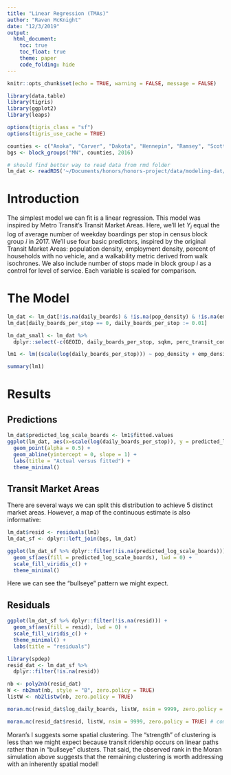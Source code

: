 ```yaml
---
title: "Linear Regression (TMAs)"
author: "Raven McKnight"
date: "12/3/2019"
output: 
  html_document: 
    toc: true
    toc_float: true
    theme: paper
    code_folding: hide
---
```


```r
knitr::opts_chunk$set(echo = TRUE, warning = FALSE, message = FALSE)

library(data.table)
library(tigris)
library(ggplot2)
library(leaps)

options(tigris_class = "sf")
options(tigris_use_cache = TRUE)

counties <- c("Anoka", "Carver", "Dakota", "Hennepin", "Ramsey", "Scott", "Washington")
bgs <- block_groups("MN", counties, 2016)

# should find better way to read data from rmd folder
lm_dat <- readRDS('~/Documents/honors/honors-project/data/modeling-dat/lm_dat_scaled.RDS')
```

# Introduction

The simplest model we can fit is a linear regression. This model was inspired by Metro Transit's Transit Market Areas. Here, we'll let $Y_i$ equal the log of average number of weekday boardings per stop in census block group $i$ in 2017. We'll use four basic predictors, inspired by the original Transit Market Areas: population density, employment density, percent of households with no vehicle, and a walkability metric derived from walk isochrones. We also include number of stops made in block group $i$ as a control for level of service. Each variable is scaled for comparison. 


# The Model

```r
lm_dat <- lm_dat[!is.na(daily_boards) & !is.na(pop_density) & !is.na(emp_density) & !is.na(perc_no_veh) & !is.na(walkability) & !is.na(log_daily_stops)]
lm_dat[daily_boards_per_stop == 0, daily_boards_per_stop := 0.01]

lm_dat_small <- lm_dat %>% 
  dplyr::select(-c(GEOID, daily_boards_per_stop, sqkm, perc_transit_comm, log_daily_boards, log_daily_stops))

lm1 <- lm((scale(log(daily_boards_per_stop))) ~ pop_density + emp_density + perc_no_veh + walkability + scale(log_daily_stops), lm_dat, na.action = na.exclude)

summary(lm1)
```


# Results

## Predictions 

```r
lm_dat$predicted_log_scale_boards <- lm1$fitted.values
ggplot(lm_dat, aes(x=scale(log(daily_boards_per_stop)), y = predicted_log_scale_boards)) +
  geom_point(alpha = 0.5) +
  geom_abline(yintercept = 0, slope = 1) +
  labs(title = "Actual versus fitted") +
  theme_minimal() 
```




## Transit Market Areas
There are several ways we can split this distribution to achieve 5 distinct market areas. However, a map of the continuous estimate is also informative: 

```r
lm_dat$resid <- residuals(lm1)
lm_dat_sf <- dplyr::left_join(bgs, lm_dat)

ggplot(lm_dat_sf %>% dplyr::filter(!is.na(predicted_log_scale_boards))) +
  geom_sf(aes(fill = predicted_log_scale_boards), lwd = 0) +
  scale_fill_viridis_c() +
  theme_minimal()
```

Here we can see the "bullseye" pattern we might expect.

## Residuals

```r
ggplot(lm_dat_sf %>% dplyr::filter(!is.na(resid))) + 
  geom_sf(aes(fill = resid), lwd = 0) +
  scale_fill_viridis_c() + 
  theme_minimal() +
  labs(title = "residuals")
```

```r
library(spdep)
resid_dat <- lm_dat_sf %>%
  dplyr::filter(!is.na(resid))

nb <- poly2nb(resid_dat)
W <- nb2mat(nb, style = "B", zero.policy = TRUE)
listW <- nb2listw(nb, zero.policy = TRUE)

moran.mc(resid_dat$log_daily_boards, listW, nsim = 9999, zero.policy = TRUE)
```

```r
moran.mc(resid_dat$resid, listW, nsim = 9999, zero.policy = TRUE) # completely spatially random
```

Moran's I suggests some spatial clustering. The "strength" of clustering is less than we might expect because transit ridership occurs on linear paths rather than in "bullseye" clusters. That said, the observed rank in the Moran simulation above suggests that the remaining clustering is worth addressing with an inherently spatial model!